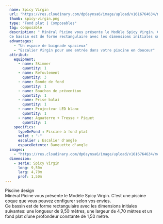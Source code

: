 ```yaml
---
  name: Spicy Virgin
  url: "https://res.cloudinary.com/dp6synsa6/image/upload/v1616764634/monoblocs-fonds-plats/spicy/piscine-spicy-paradise-1_nzqrpv.jpg"
  thumb: spicy-virgin.png
  type: "Fond plat | Composables"
  tag: composable
  description: " Minéral Picine vous présente le Modèle Spicy Virgin. C'est une piscine coque que vous pouvez configurer selon vos envies.<br>
  Ce bassin est de forme rectangulaire avec les dimensions initiales suivantes: une longueur de 9,50 mètres, une largeur de 4,70 mètres et un fond plat d’une profondeur constante de 1,50 mètre."
  advantages:
    - "Un espace de baignade spacieux"
    - "Escalier Virgin pour une entrée dans votre piscine en douceur"
  attribut:
    equipment:
      - name: Skimmer
        quantity: 1
      - name: Refoulement
        quantity: 3
      - name: Bonde de fond
        quantity: 1
      - name: Bouchon de prévention
        quantity: 1
      - name: Prise balai
        quantity: 1
      - name: Projecteur LED blanc
        quantity: 1
      - name: Aquaterre + Tresse + Piquet
        quantity: 1
    specifics:
      typeDeFond : Piscine à fond plat
      volet : "-"
      escalier : Escalier d'angle
      espaceDetente: Banquette d'angle
  images:
    - "https://res.cloudinary.com/dp6synsa6/image/upload/v1616764634/monoblocs-fonds-plats/spicy/piscine-spicy-paradise-1_nzqrpv.jpg"
  dimension:
    - serie: Spicy Virgin
      long: 9,50m
      larg: 4,70m
      prof: 1,50m
---
```


<div class=" mt-4 max-w-[720px]">
	<div class="mb-2 text-center font-semibold text-primary">Piscine design</div>
	Minéral Picine vous présente le Modèle Spicy Virgin. C'est une piscine coque que
	vous pouvez configurer selon vos envies.
	<br />
	Ce bassin est de forme rectangulaire avec les dimensions initiales suivantes: une
	longueur de 9,50 mètres, une largeur de 4,70 mètres et un fond plat d’une profondeur
	constante de 1,50 mètre.
</div>
